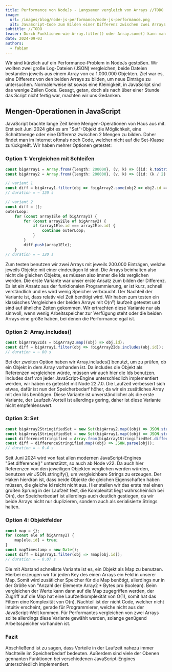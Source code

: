 ```yaml
---
title: Performance von NodeJs - Langsamer vergleich von Arrays //TODO
image:
  url: /images/blog/node-js-performance/node-js-performance.png
  alt: JavaScript-Code zum Bilden einer Differenz zwischen zwei Arrays
subtitle: //TODO
teaser: Durch Funktionen wie Array.filter() oder Array.some() kann man mit sehr wenig Code sehr mächtige Array-Operationen beschreiben. Die Gefahr dabei ist, dass man die Performance dabei außer Acht lässt.
date: 2024-09-03
authors:
  - fabian
---
```


Wir sind kürzlich auf ein Performance-Problem in NodeJs gestoßen. Wir wollten zwei große Log-Dateien (JSON) vergleichen, beide Dateien bestanden jeweils aus einem Array von ca 1.000.000 Objekten. Ziel war es, eine Differenz von den beiden Arrays zu bilden, um neue Einträge zu untersuchen. Normalerweise ist sowas eine Kleinigkeit, in JavaScript sind das wenige Zeilen Code. Gesagt, getan, doch als nach über einer Stunde das Script nicht fertig war, machten wir uns Gedanken.

## Mengen-Operationen in JavaScript

JavaScript brachte lange Zeit keine Mengen-Operationen von Haus aus mit. Erst seit Juni 2024 gibt es am "Set"-Objekt die Möglichkeit, eine Schnittmenge oder eine Differenz zwischen 2 Mengen zu bilden. Daher findet man im Internet oftmals noch Code, welcher nicht auf die Set-Klasse zurückgreift. Wir haben mehrer Optionen getestet:

### Option 1: Vergleichen mit Schleifen

```ts
const bigArray1 = Array.from({length: 200000}, (v, k) => ({id: k.toString()}));
const bigArray2 = Array.from({length: 200000}, (v, k) => ({id: (k / 2).toString()}));

// variant 1
const diff = bigArray1.filter(obj => !bigArray2.some(obj2 => obj2.id === obj.id));
// duration = ~ 120 s

// variant 2
const diff = [];
outerLoop:
    for (const array1Ele of bigArray1) {
        for (const array2Ele of bigArray2) {
            if (array1Ele.id === array2Ele.id) {
                continue outerLoop;
            }
        }
        diff.push(array1Ele);
    }
// duration = ~ 120 s
```

Zum testen benutzen wir zwei Arrays mit jeweils 200.000 Einträgen, welche jeweils Objekte mit einer eindeutigen Id sind. Die Arrays beinhalten also nicht die gleichen Objekte, es müssen also immer die Ids verglichen werden.
Die erste Variante war unser erste Ansatz zum bilden der Differenz. Es ist ein Ansatz aus der funktionalen Programmierung, er ist kurz, schnell verständlich und es wird wenig Speicher verbraucht. Der Nachteil der Variante ist, dass relativ viel Zeit benötigt wird. Wir haben zum testen ein klassisches Vergleichen der beiden Arrays mit O(n²) laufzeit getestet und sind auf ähnliche Zeiten gekommen. Wir ertrachten diese Variante nur als sinnvoll, wenn wenig Arbeitsspeicher zur Verfügung steht oder die beiden Arrays eine größe haben, bei denen die Performance egal ist.

### Option 2: Array.includes()
```ts
const bigArray2Ids = bigArray2.map((obj) => obj.id);
const diff = bigArray1.filter(obj => !bigArray2Ids.includes(obj.id));
// duration = ~ 80 s
```
Bei der zweiten Option haben wir Array.includes() benutzt, um zu prüfen, ob ein Objekt in dem Array vorhanden ist. Da includes die Objekt als Referenzen vergleichen würde, müssen wir auch hier die Ids benutzen. Includes darf von jeder JavaScript-Engine unterschiedlich implementiert werden, wir haben es getestet mit Node 22.7.0. Die Laufzeit verbessert sich etwas, dafür ist nun der Speicherbedarf höher, da wir ein zusätliches Array mit den Ids benötigen. Diese Variante ist unverständlicher als die erste Variante, der Laufzeit-Vorteil ist allerdings gering, daher ist diese Variante nicht empfehlenswert.

### Option 3: Set
```ts
const bigArray2StringifiedSet = new Set(bigArray2.map((obj) => JSON.stringify(obj)));
const bigArray1StringifiedSet = new Set(bigArray1.map((obj) => JSON.stringify(obj)));
const differenceStringified = Array.from(bigArray1StringifiedSet.difference(bigArray2StringifiedSet));
const diff = differenceStringified.map((obj) => JSON.parse(obj));
// duration = ~ 0.4 s
```

Seit Juni 2024 wird von fast allen modernen JavaScript-Engines "Set.difference()" unterstützt, so auch ab Node v22. Da auch hier Referenzen von den jeweiligen Objekten verglichen werden würden, benutzen wir JSON.stringify(), um vergleichbare Strings zu erzeugen. Der Haken hierdran ist, dass beide Objekte die gleichen Eigenschaften haben müssen, die gleiche Id reicht nicht aus. Hier stellen wir das erste mal einen großen Sprung in der Laufzeit fest, die Komplexität liegt wahrscheinlich bei O(n), der Speicherbedarf ist allerdings auch deutlich gestiegen, da wir beide Arrays nicht nur duplizieren, sondern auch als serialisierte Strings halten.

### Option 4: Objektfelder
```ts
const map = {};
for (const ele of bigArray2) {
    map[ele.id] = true;
}
const mapTimestamp = new Date();
const diff = bigArray1.filter(obj => !map[obj.id]);
// duration = ~ 0.07 s
```

Die mit Abstand schnellste Variante ist es, ein Objekt als Map zu benutzen. Hierbei erzeugen wir für jeden Key des einen Arrays ein Feld in unserer Map. Somit wird zusätlicher Speicher für die Map benötigt, allerdings nur in der Größe von "Anzahl der Elemente Array2 * Bytes pro Boolean). Beim vergleichen der Werte kann dann auf die Map zugegriffen werden, der Zugriff auf die Map hat eine Laufzeitkomplexität von O(1), somit hat das Filtern eine Komplexität von O(n). Nachteil ist der nicht Code, welcher nicht intuitiv erscheint, gerade für Programmierer, welche nicht aus der JavaScript-Welt kommen. Für Performantes vergleichen von zwei Arrays sollte allerdings diese Variante gewählt werden, solange genügend Arbeitsspeicher vorhanden ist.



### Fazit
Abschließend ist zu sagen, dass Vorteile in der Laufzeit nahezu immer Nachteile im Speicherbedarf bedeuten. Außerdem sind viele der Obenen gennanten Funktionen bei verschiedenen JavaScript-Engines unterschiedlich implementiert.


